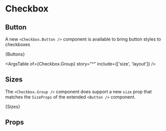
<Meta title={meta.title} component={meta.component} argTypes={meta.argTypes} args={meta.args} />

# Checkbox

## Button

A new `<Checkbox.Button />` component is available to bring button styles to checkboxes

<Canvas>
  <Story name="Button">{Buttons}</Story>
</Canvas>

<ArgsTable of={Checkbox.Group} story="^" include={['size', 'layout']} />

## Sizes

The `<Checkbox.Group />` component does support a new `size` prop that matches the `SizeProps` of the extended `<Button />` component.

<Canvas>
  <Story name="Sizes">{Sizes}</Story>
</Canvas>

## Props

<ArgsTable of={Checkbox.Group} />
